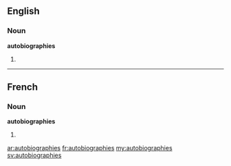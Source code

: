 ==English==

===Noun===
'''autobiographies'''

# {{plural of|autobiography}}

----

==French==

===Noun===
'''autobiographies''' {{f}}

# {{plural of|[[autobiographie]]|lang=fr}}

[[ar:autobiographies]]
[[fr:autobiographies]]
[[my:autobiographies]]
[[sv:autobiographies]]